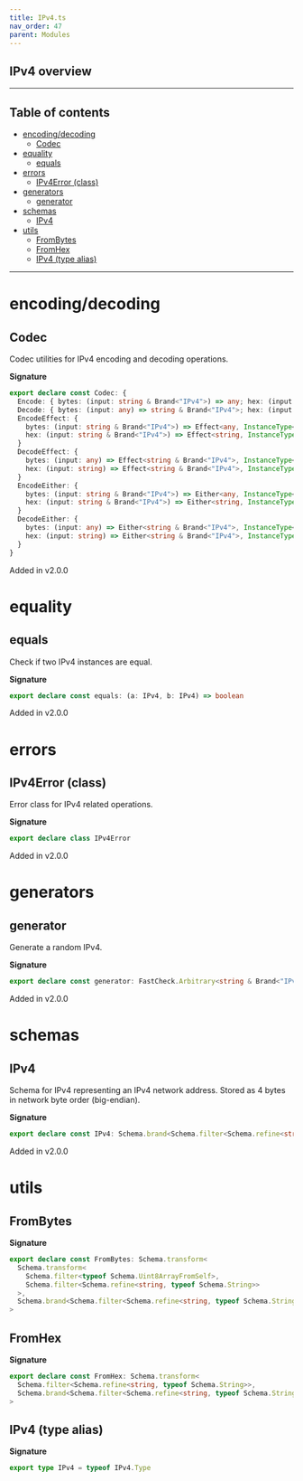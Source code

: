 ```yaml
---
title: IPv4.ts
nav_order: 47
parent: Modules
---
```


## IPv4 overview

---

<h2 className="text-delta">Table of contents</h2>

- [encoding/decoding](#encodingdecoding)
  - [Codec](#codec)
- [equality](#equality)
  - [equals](#equals)
- [errors](#errors)
  - [IPv4Error (class)](#ipv4error-class)
- [generators](#generators)
  - [generator](#generator)
- [schemas](#schemas)
  - [IPv4](#ipv4)
- [utils](#utils)
  - [FromBytes](#frombytes)
  - [FromHex](#fromhex)
  - [IPv4 (type alias)](#ipv4-type-alias)

---

# encoding/decoding

## Codec

Codec utilities for IPv4 encoding and decoding operations.

**Signature**

```ts
export declare const Codec: {
  Encode: { bytes: (input: string & Brand<"IPv4">) => any; hex: (input: string & Brand<"IPv4">) => string }
  Decode: { bytes: (input: any) => string & Brand<"IPv4">; hex: (input: string) => string & Brand<"IPv4"> }
  EncodeEffect: {
    bytes: (input: string & Brand<"IPv4">) => Effect<any, InstanceType<typeof IPv4Error>>
    hex: (input: string & Brand<"IPv4">) => Effect<string, InstanceType<typeof IPv4Error>>
  }
  DecodeEffect: {
    bytes: (input: any) => Effect<string & Brand<"IPv4">, InstanceType<typeof IPv4Error>>
    hex: (input: string) => Effect<string & Brand<"IPv4">, InstanceType<typeof IPv4Error>>
  }
  EncodeEither: {
    bytes: (input: string & Brand<"IPv4">) => Either<any, InstanceType<typeof IPv4Error>>
    hex: (input: string & Brand<"IPv4">) => Either<string, InstanceType<typeof IPv4Error>>
  }
  DecodeEither: {
    bytes: (input: any) => Either<string & Brand<"IPv4">, InstanceType<typeof IPv4Error>>
    hex: (input: string) => Either<string & Brand<"IPv4">, InstanceType<typeof IPv4Error>>
  }
}
```

Added in v2.0.0

# equality

## equals

Check if two IPv4 instances are equal.

**Signature**

```ts
export declare const equals: (a: IPv4, b: IPv4) => boolean
```

Added in v2.0.0

# errors

## IPv4Error (class)

Error class for IPv4 related operations.

**Signature**

```ts
export declare class IPv4Error
```

Added in v2.0.0

# generators

## generator

Generate a random IPv4.

**Signature**

```ts
export declare const generator: FastCheck.Arbitrary<string & Brand<"IPv4">>
```

Added in v2.0.0

# schemas

## IPv4

Schema for IPv4 representing an IPv4 network address.
Stored as 4 bytes in network byte order (big-endian).

**Signature**

```ts
export declare const IPv4: Schema.brand<Schema.filter<Schema.refine<string, typeof Schema.String>>, "IPv4">
```

Added in v2.0.0

# utils

## FromBytes

**Signature**

```ts
export declare const FromBytes: Schema.transform<
  Schema.transform<
    Schema.filter<typeof Schema.Uint8ArrayFromSelf>,
    Schema.filter<Schema.refine<string, typeof Schema.String>>
  >,
  Schema.brand<Schema.filter<Schema.refine<string, typeof Schema.String>>, "IPv4">
>
```

## FromHex

**Signature**

```ts
export declare const FromHex: Schema.transform<
  Schema.filter<Schema.refine<string, typeof Schema.String>>,
  Schema.brand<Schema.filter<Schema.refine<string, typeof Schema.String>>, "IPv4">
>
```

## IPv4 (type alias)

**Signature**

```ts
export type IPv4 = typeof IPv4.Type
```
